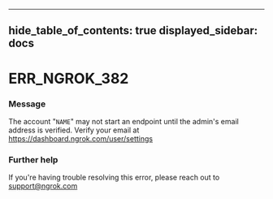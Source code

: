 

---
hide_table_of_contents: true
displayed_sidebar: docs
---


# ERR_NGROK_382

### Message
The account "`NAME`" may not start an endpoint until the admin's email address is verified. Verify your email at https://dashboard.ngrok.com/user/settings

<ErrorDetails />



### Further help
If you're having trouble resolving this error, please reach out to [support@ngrok.com](mailto:support@ngrok.com?subject=Help%20with%20ERR_NGROK_382)

